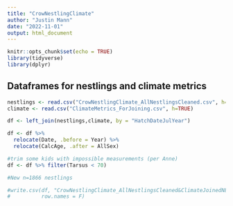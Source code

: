 ```yaml
---
title: "CrowNestlingClimate"
author: "Justin Mann"
date: "2022-11-01"
output: html_document
---
```


```r
knitr::opts_chunk$set(echo = TRUE)
library(tidyverse)
library(dplyr)
```

## Dataframes for nestlings and climate metrics

```r
nestlings <- read.csv("CrowNestlingClimate_AllNestlingsCleaned.csv", h=TRUE)# 1868
climate <- read.csv("ClimateMetrics_ForJoining.csv", h=TRUE)
```

```r
df <- left_join(nestlings,climate, by = "HatchDateJulYear")

df <- df %>% 
  relocate(Date, .before = Year) %>% 
  relocate(CalcAge, .after = AllSex)

#trim some kids with impossible measurements (per Anne)
df <- df %>% filter(Tarsus < 70)

#New n=1866 nestlings

#write.csv(df, "CrowNestlingClimate_AllNestlingsCleaned&ClimateJoinedNEW.csv", 
#          row.names = F)
```
